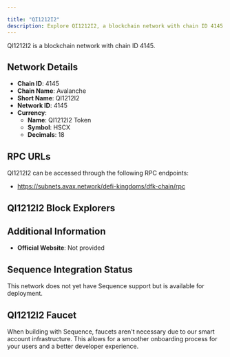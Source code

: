 ```yaml
---

title: "QI1212I2"
description: Explore QI1212I2, a blockchain network with chain ID 4145. Learn about its native currency, QI1212I2 Token, and how to interact with the network.
---
```




QI1212I2 is a blockchain network with chain ID 4145.

## Network Details

- **Chain ID**: 4145
- **Chain Name**: Avalanche
- **Short Name**: QI1212I2
- **Network ID**: 4145
- **Currency**: 
  - **Name**: QI1212I2 Token
  - **Symbol**: HSCX
  - **Decimals**: 18

## RPC URLs

QI1212I2 can be accessed through the following RPC endpoints:

- https://subnets.avax.network/defi-kingdoms/dfk-chain/rpc

## QI1212I2 Block Explorers



## Additional Information

- **Official Website**: Not provided

## Sequence Integration Status

This network does not yet have Sequence support but is available for deployment.

## QI1212I2 Faucet

When building with Sequence, faucets aren't necessary due to our smart account infrastructure. This allows for a smoother onboarding process for your users and a better developer experience.

